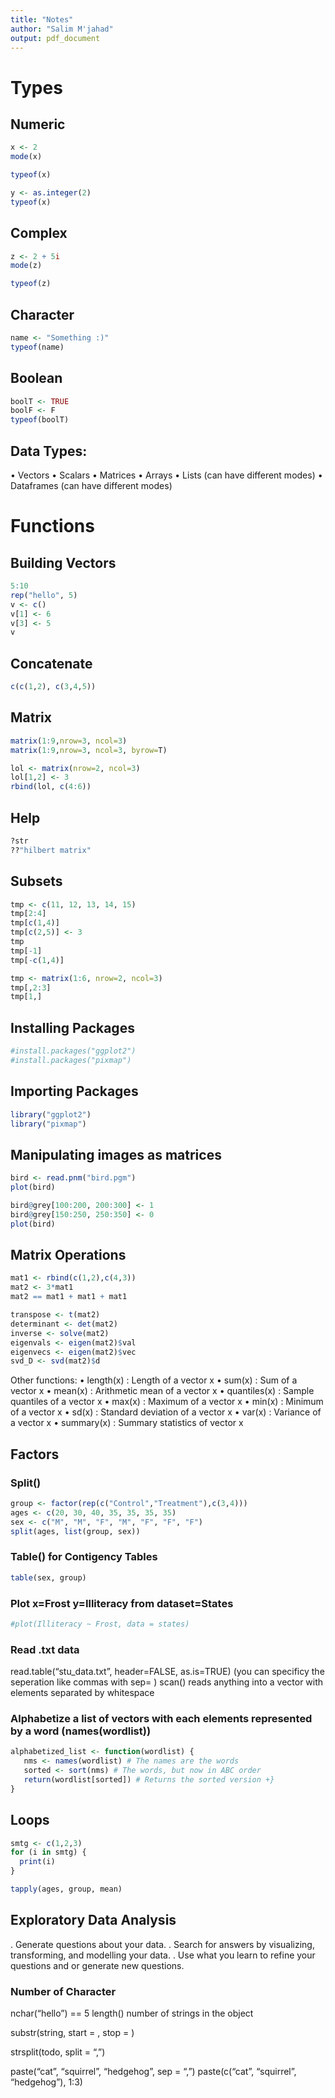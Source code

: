 ```yaml
---
title: "Notes"
author: "Salim M'jahad"
output: pdf_document
---
```


# Types
## Numeric
```r
x <- 2
mode(x)
```
```r
typeof(x)
```
```r
y <- as.integer(2)
typeof(x)
```

## Complex
```r
z <- 2 + 5i
mode(z)
```
```r
typeof(z)
```

## Character
```r
name <- "Something :)"
typeof(name)
```

## Boolean
```r
boolT <- TRUE
boolF <- F
typeof(boolT)
```

## Data Types:
\newline $\bullet$ Vectors
\newline $\bullet$ Scalars
\newline $\bullet$ Matrices
\newline $\bullet$ Arrays
\newline $\bullet$ Lists (can have different modes)
\newline $\bullet$ Dataframes (can have different modes)



# Functions

## Building Vectors
```r
5:10
rep("hello", 5)
v <- c()
v[1] <- 6
v[3] <- 5
v
```

## Concatenate
```r
c(c(1,2), c(3,4,5))
```

## Matrix
```r
matrix(1:9,nrow=3, ncol=3)
matrix(1:9,nrow=3, ncol=3, byrow=T)
```

```r
lol <- matrix(nrow=2, ncol=3)
lol[1,2] <- 3
rbind(lol, c(4:6))
```

## Help

```r
?str
??"hilbert matrix" 
```

## Subsets

```r
tmp <- c(11, 12, 13, 14, 15)
tmp[2:4]
tmp[c(1,4)]
tmp[c(2,5)] <- 3
tmp
tmp[-1]
tmp[-c(1,4)]
```


```r
tmp <- matrix(1:6, nrow=2, ncol=3)
tmp[,2:3]
tmp[1,]
```

## Installing Packages
```r
#install.packages("ggplot2")
#install.packages("pixmap")
```

## Importing Packages
```r
library("ggplot2")
library("pixmap")
```

## Manipulating images as matrices
```r
bird <- read.pnm("bird.pgm")
plot(bird)
```

```r
bird@grey[100:200, 200:300] <- 1
bird@grey[150:250, 250:350] <- 0
plot(bird)
```

## Matrix Operations
```r
mat1 <- rbind(c(1,2),c(4,3))
mat2 <- 3*mat1
mat2 == mat1 + mat1 + mat1

transpose <- t(mat2)
determinant <- det(mat2)
inverse <- solve(mat2)
eigenvals <- eigen(mat2)$val
eigenvecs <- eigen(mat2)$vec
svd_D <- svd(mat2)$d
```

Other functions:
\newline $\bullet$ length(x) : Length of a vector x
\newline $\bullet$ sum(x) : Sum of a vector x
\newline $\bullet$ mean(x) : Arithmetic mean of a vector x
\newline $\bullet$ quantiles(x) : Sample quantiles of a vector x 
\newline $\bullet$ max(x) : Maximum of a vector x
\newline $\bullet$ min(x) : Minimum of a vector x
\newline $\bullet$ sd(x) : Standard deviation of a vector x
\newline $\bullet$ var(x) : Variance of a vector x
\newline $\bullet$ summary(x) : Summary statistics of vector x

## Factors

### Split()
```r
group <- factor(rep(c("Control","Treatment"),c(3,4)))
ages <- c(20, 30, 40, 35, 35, 35, 35)
sex <- c("M", "M", "F", "M", "F", "F", "F")
split(ages, list(group, sex))
```

### Table() for Contigency Tables
```r
table(sex, group)
```


### Plot x=Frost y=Illiteracy from dataset=States
```r
#plot(Illiteracy ~ Frost, data = states)
```


### Read .txt data
read.table("stu_data.txt", header=FALSE, as.is=TRUE)
(you can specificy the seperation like commas with sep= )
scan() reads anything into a vector with elements separated by whitespace


### Alphabetize a list of vectors with each elements represented by a word (names(wordlist))
```r
alphabetized_list <- function(wordlist) {
   nms <- names(wordlist) # The names are the words
   sorted <- sort(nms) # The words, but now in ABC order
   return(wordlist[sorted]) # Returns the sorted version +}
}
```

## Loops
```r
smtg <- c(1,2,3)
for (i in smtg) {
  print(i)
}
```

```r
tapply(ages, group, mean)
```

## Exploratory Data Analysis

\newline 1. Generate questions about your data.
\newline 2. Search for answers by visualizing, transforming, and modelling your
data.
\newline 2. Use what you learn to refine your questions and or generate new questions.



### Number of Character
nchar("hello") == 5
length() number of strings in the object

substr(string, start = , stop = )

strsplit(todo, split = ", ")

paste("cat", "squirrel", "hedgehog", sep = ", ")
paste(c("cat", "squirrel", "hedgehog"), 1:3)







